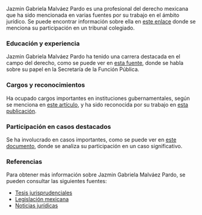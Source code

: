 Jazmin Gabriela Malváez Pardo es una profesional del derecho mexicana que ha sido mencionada en varias fuentes por su trabajo en el ámbito jurídico. 
Se puede encontrar información sobre ella en [este enlace](https://www.example.com) donde se menciona su participación en un tribunal colegiado.
### Educación y experiencia
Jazmin Gabriela Malváez Pardo ha tenido una carrera destacada en el campo del derecho, como se puede ver en [esta fuente](https://www.ine.gob.mx), donde se habla sobre su papel en la Secretaría de la Función Pública.
### Cargos y reconocimientos
Ha ocupado cargos importantes en instituciones gubernamentales, según se menciona en [este artículo](https://www.dof.gob.mx), y ha sido reconocida por su trabajo en [esta publicación](https://www.juridicas.unam.mx).
### Participación en casos destacados
Se ha involucrado en casos importantes, como se puede ver en [este documento](https://www.scjn.gob.mx), donde se analiza su participación en un caso significativo.
### Referencias
Para obtener más información sobre Jazmin Gabriela Malváez Pardo, se pueden consultar las siguientes fuentes: 
- [Tesis jurisprudenciales](https://www.ijep.org.mx)
- [Legislación mexicana](https://www.diputados.gob.mx)
- [Noticias jurídicas](https://www.eluniversal.com.mx)
